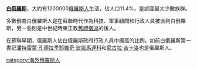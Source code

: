 '''[[白俄羅斯|白俄羅斯]]'''，大約有1200000[[俄羅斯人|俄羅斯人]]生活，佔人口11.4%，是該國最大少數族群。

多數俄裔白俄羅斯人是在蘇聯時代作為科技、軍事顧問和行政人員被派到白俄羅斯，另一些則是中世紀時東正教[[舊禮儀派|舊禮儀派]]的後人。

在蘇聯早期，俄羅斯人佔白俄羅斯政府行政人員中極高的比例。如前白俄羅斯第一書記[[潘特雷蒙·孔德拉季耶維奇·波諾馬連科|潘特雷蒙·孔德拉季耶維奇·波諾馬連科]]和[[尼古拉·吉卡洛|尼古拉·吉卡洛]]也是俄羅斯人。

{{俄僑}}
[[category:海外俄羅斯人|category:海外俄羅斯人]]